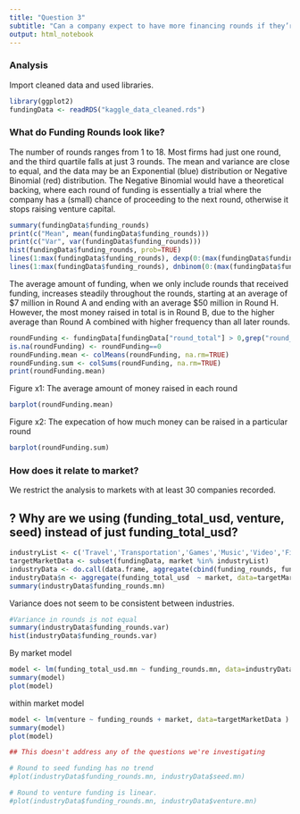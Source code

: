 ---
title: "Question 3"
subtitle: "Can a company expect to have more financing rounds if they’re in a particular industry?"
output: html_notebook
---

### Analysis

Import cleaned data and used libraries.

```{r}
library(ggplot2)
fundingData <- readRDS("kaggle_data_cleaned.rds")
```


### What do Funding Rounds look like?

The number of rounds ranges from 1 to 18. Most firms had just one round, and the third quartile falls at just 3 rounds. The mean and variance are close to equal, and the data may be an Exponential (blue) distribution or Negative Binomial (red) distribution. The Negative Binomial would have a theoretical backing, where each round of funding is essentially a trial where the company has a (small) chance of proceeding to the next round, otherwise it stops raising venture capital.

```{r}
summary(fundingData$funding_rounds)
print(c("Mean", mean(fundingData$funding_rounds)))
print(c("Var", var(fundingData$funding_rounds)))
hist(fundingData$funding_rounds, prob=TRUE)
lines(1:max(fundingData$funding_rounds), dexp(0:(max(fundingData$funding_rounds)-1), 1/mean(fundingData$funding_rounds)), col = 'blue')
lines(1:max(fundingData$funding_rounds), dnbinom(0:(max(fundingData$funding_rounds)-1), 1, mu=1/mean(fundingData$funding_rounds)), col = 'red')
```



The average amount of funding, when we only include rounds that received funding, increases steadily throughout the rounds, starting at an average of \$7 million in Round A and ending with an average $50 million in Round H. However, the most money raised in total is in Round B, due to the higher average than Round A combined with higher frequency than all later rounds.

```{r}
roundFunding <- fundingData[fundingData["round_total"] > 0,grep("round_.$", colnames(fundingData))]
is.na(roundFunding) <- roundFunding==0
roundFunding.mean <- colMeans(roundFunding, na.rm=TRUE)
roundFunding.sum <- colSums(roundFunding, na.rm=TRUE)
print(roundFunding.mean)
```


Figure x1: The average amount of money raised in each round 
```{r}
barplot(roundFunding.mean)
```

Figure x2: The expecation of how much money can be raised in a particular round
```{r}
barplot(roundFunding.sum)
```


### How does it relate to market?

We restrict the analysis to markets with at least 30 companies recorded.


## ? Why are we using (funding_total_usd, venture, seed) instead of just funding_total_usd?


```{r}
industryList <- c('Travel','Transportation','Games','Music','Video','Finance','Cloud Computing','Health Care','Hospitality','Education')
targetMarketData <- subset(fundingData, market %in% industryList)
industryData <- do.call(data.frame, aggregate(cbind(funding_rounds, funding_total_usd, venture, seed)  ~ market, data=targetMarketData, FUN=function(x) c(mn = mean(x), var = var(x))))
industryData$n <- aggregate(funding_total_usd  ~ market, data=targetMarketData, FUN=length)$funding_total_usd
summary(industryData$funding_rounds.mn)
```

Variance does not seem to be consistent between industries.

```{r}
#Variance in rounds is not equal
summary(industryData$funding_rounds.var)
hist(industryData$funding_rounds.var)
```

By market model

```{r}
model <- lm(funding_total_usd.mn ~ funding_rounds.mn, data=industryData )
summary(model)
plot(model)
```


within market model
```{r}
model <- lm(venture ~ funding_rounds + market, data=targetMarketData )
summary(model)
plot(model)
```


```{r, echo=FALSE}
## This doesn't address any of the questions we're investigating

# Round to seed funding has no trend
#plot(industryData$funding_rounds.mn, industryData$seed.mn)

# Round to venture funding is linear.
#plot(industryData$funding_rounds.mn, industryData$venture.mn)

```
